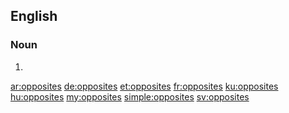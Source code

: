 ==English==

===Noun===
{{head|en|plural}}

# {{plural of|opposite|lang=en|nocat=1}}

[[ar:opposites]]
[[de:opposites]]
[[et:opposites]]
[[fr:opposites]]
[[ku:opposites]]
[[hu:opposites]]
[[my:opposites]]
[[simple:opposites]]
[[sv:opposites]]